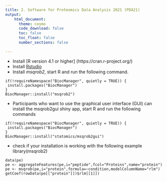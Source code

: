 ```yaml
---
title: 2. Software for Proteomics Data Analysis 2021 (PDA21) 
output:
    html_document:
      theme: cosmo      
      code_download: false
      toc: false
      toc_float: false
      number_sections: false

---
```


- Install [R version 4.1 or higher] (https://cran.r-project.org/)
- Install [Rstudio](https://www.rstudio.com/products/rstudio/download/)
- Install *msqrob2*, start R and run the following command.

```
if(!requireNamespace("BiocManager", quietly = TRUE)) {
 install.packages("BiocManager")
}
BiocManager::install("msqrob2")
```

- Participants who want to use the graphical user interface (GUI) can install the msqrob2gui shiny app, start R and run the following commands

```
if(!requireNamespace("BiocManager", quietly = TRUE)) {
 install.packages("BiocManager")
}
BiocManager::install("statomics/msqrob2gui")
```

- check if your installation is working with the following example
library(msqrob2)

``` 
data(pe)
pe <- aggregateFeatures(pe,i="peptide",fcol="Proteins",name="protein")
pe <- msqrob(pe,i="protein",formula=~condition,modelColumnName="rlm")
getCoef(rowData(pe[["protein"]])$rlm[[1]])
```
